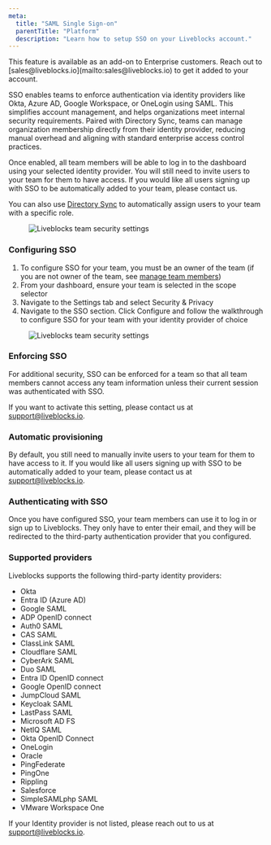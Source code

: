 ```yaml
---
meta:
  title: "SAML Single Sign-on"
  parentTitle: "Platform"
  description: "Learn how to setup SSO on your Liveblocks account."
---
```


<Banner>
  This feature is available as an add-on to Enterprise customers. Reach out to
  [sales@liveblocks.io](mailto:sales@liveblocks.io) to get it added to your
  account.
</Banner>

SSO enables teams to enforce authentication via identity providers like Okta,
Azure AD, Google Workspace, or OneLogin using SAML. This simplifies account
management, and helps organizations meet internal security requirements. Paired
with Directory Sync, teams can manage organization membership directly from
their identity provider, reducing manual overhead and aligning with standard
enterprise access control practices.

Once enabled, all team members will be able to log in to the dashboard using
your selected identity provider. You will still need to invite users to your
team for them to have access. If you would like all users signing up with SSO to
be automatically added to your team, please contact us.

You can also use
[Directory Sync](/docs/platform/account-management/directory-sync) to
automatically assign users to your team with a specific role.

<Figure>
  <Image
    src="/assets/account-management/team-security-settings.png"
    alt="Liveblocks team security settings"
    width={768}
    height={406}
  />
</Figure>

### Configuring SSO

1. To configure SSO for your team, you must be an owner of the team (if you are
   not owner of the team, see
   [manage team members](/docs/platform/account-management/manage-team-members))
2. From your dashboard, ensure your team is selected in the scope selector
3. Navigate to the Settings tab and select Security & Privacy
4. Navigate to the SSO section. Click Configure and follow the walkthrough to
   configure SSO for your team with your identity provider of choice

<Figure>
  <Image
    src="/assets/account-management/sso-setup.png"
    alt="Liveblocks team security settings"
    width={768}
    height={406}
  />
</Figure>

### Enforcing SSO

For additional security, SSO can be enforced for a team so that all team members
cannot access any team information unless their current session was
authenticated with SSO.

If you want to activate this setting, please contact us at
[support@liveblocks.io](mailto:support@liveblocks.io).

### Automatic provisioning

By default, you still need to manually invite users to your team for them to
have access to it. If you would like all users signing up with SSO to be
automatically added to your team, please contact us at
[support@liveblocks.io](mailto:support@liveblocks.io).

### Authenticating with SSO

Once you have configured SSO, your team members can use it to log in or sign up
to Liveblocks. They only have to enter their email, and they will be redirected
to the third-party authentication provider that you configured.

### Supported providers

Liveblocks supports the following third-party identity providers:

- Okta
- Entra ID (Azure AD)
- Google SAML
- ADP OpenID connect
- Auth0 SAML
- CAS SAML
- ClassLink SAML
- Cloudflare SAML
- CyberArk SAML
- Duo SAML
- Entra ID OpenID connect
- Google OpenID connect
- JumpCloud SAML
- Keycloak SAML
- LastPass SAML
- Microsoft AD FS
- NetIQ SAML
- Okta OpenID Connect
- OneLogin
- Oracle
- PingFederate
- PingOne
- Rippling
- Salesforce
- SimpleSAMLphp SAML
- VMware Workspace One

If your Identity provider is not listed, please reach out to us at
[support@liveblocks.io](mailto:support@liveblocks.io).
